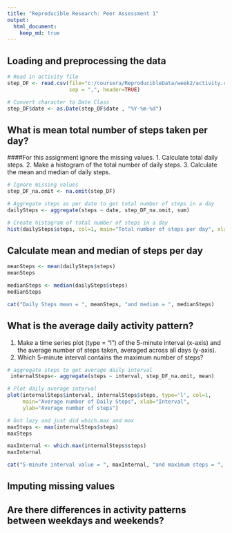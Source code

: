 ```yaml
---
title: "Reproducible Research: Peer Assessment 1"
output: 
  html_document:
    keep_md: true
---
```


## Loading and preprocessing the data
```r

# Read in activity file
step_DF <- read.csv(file="c:/coursera/ReproducibleData/week2/activity.csv",
                    sep = ",", header=TRUE)

# Convert character to Date Class
step_DF$date <- as.Date(step_DF$date , "%Y-%m-%d")
```
## What is mean total number of steps taken per day?
####For this assignment ignore the missing values.
1. Calculate total daily steps.
2. Make a histogram of the total number of daily steps.
3. Calculate the mean and median of daily steps.

```r
# Ignore missing values
step_DF_na.omit <- na.omit(step_DF)

# Aggregate steps as per date to get total number of steps in a day
dailySteps <- aggregate(steps ~ date, step_DF_na.omit, sum)

# Create histogram of total number of steps in a day
hist(dailySteps$steps, col=1, main="Total number of steps per day", xlab="Total number of steps in a day")

```
## Calculate mean and median of steps per day
```r
meanSteps <- mean(dailySteps$steps)
meanSteps

medianSteps <- median(dailySteps$steps)
medianSteps

cat("Daily Steps mean = ", meanSteps, "and median = ", medianSteps)
```
## What is the average daily activity pattern?
1. Make a time series plot (type = “l”) of the 5-minute interval (x-axis) and the average number of steps taken, averaged across all days (y-axis).
2. Which 5-minute interval contains the maximum number of steps?

```r
# aggregate steps to get average daily interval
 internalSteps<- aggregate(steps ~ interval, step_DF_na.omit, mean)

# Plot daily average interval
plot(internalSteps$interval, internalSteps$steps, type='l', col=1, 
     main="Average number of Daily Steps", xlab="Interval", 
     ylab="Average number of steps")
```

```r
# Got lazy and just did which.max and max
maxSteps <- max(internalSteps$steps)
maxSteps

maxInternal <- which.max(internalSteps$steps)
maxInternal

cat("5-minute interval value = ", maxInternal, "and maximum steps = ", maxSteps)

```

## Imputing missing values



## Are there differences in activity patterns between weekdays and weekends?
